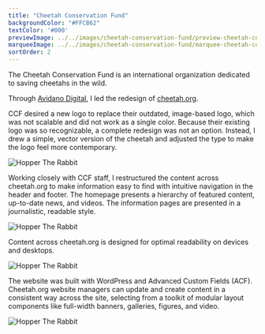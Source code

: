 ```yaml
---
title: "Cheetah Conservation Fund"
backgroundColor: "#FFCB62"
textColor: '#000'
previewImage: ../../images/cheetah-conservation-fund/preview-cheetah-conservation-fund.jpg
marqueeImage: ../../images/cheetah-conservation-fund/marquee-cheetah-conservation-fund.jpg
sortOrder: 2
---
```



<IntroBlock>

The Cheetah Conservation Fund is an international organization dedicated to saving cheetahs in the wild.

</IntroBlock>

<TextBlock>

Through [Avidano Digital](/portfolio/avidano-digital), I led the redesign of [cheetah.org](https://cheetah.org).

</TextBlock>

<LogoRedesign />

<TextBlock>

CCF desired a new logo to replace their outdated, image-based logo, which was not scalable and did not work as a single color. Because their existing logo was so recognizable, a complete redesign was not an option. Instead, I drew a simple, vector version of the cheetah and adjusted the type to make the logo feel more contemporary.

</TextBlock>

<FigureSingleBlock>

![Hopper The Rabbit](../../images/cheetah-conservation-fund/grid-desktop-cheetah-conservation-fund-01.jpg)
    
</FigureSingleBlock>

<TextBlock>

Working closely with CCF staff, I restructured the content across cheetah.org to make information easy to find with intuitive navigation in the header and footer. The homepage presents a hierarchy of featured content, up-to-date news, and videos. The information pages are presented in a journalistic, readable style.

</TextBlock>

<FigureSingleBlock>

![Hopper The Rabbit](../../images/cheetah-conservation-fund/grid-mobile-cheetah-conservation-fund.jpg)
    
</FigureSingleBlock>

<TextBlock>

Content across cheetah.org is designed for optimal readability on devices and desktops.

</TextBlock>

<FigureSingleBlock>

![Hopper The Rabbit](../../images/cheetah-conservation-fund/grid-desktop-cheetah-conservation-fund-02.jpg)
    
</FigureSingleBlock>

<TextBlock>

The website was built with WordPress and Advanced Custom Fields (ACF). Cheetah.org website managers can update and create content in a consistent way across the site, selecting from a toolkit of modular layout components like full-width banners, galleries, figures, and video.

</TextBlock>


<FigureSingleBlock boxShadow={true}>

![Hopper The Rabbit](../../images/cheetah-conservation-fund/page-ccf-kids.jpg)
    
</FigureSingleBlock>

<LiveProjectLink linkURL="https://cheetah.org/" />